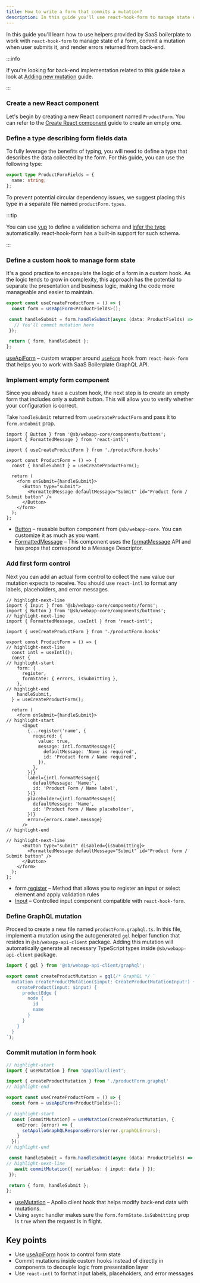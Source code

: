 ```yaml
---
title: How to write a form that commits a mutation?
description: In this guide you'll use react-hook-form to manage state of a form and commit a mutation when user submits it.
---
```


In this guide you'll learn how to use helpers provided by SaaS boilerplate to work with `react-hook-form` to manage
state of a form, commit a mutation when user submits it, and render errors returned from back-end.

:::info

If you're looking for back-end implementation related to this guide take a look at
[Adding new mutation](../backend/adding-new-mutation) guide.

:::

### Create a new React component

Let's begin by creating a new React component named `ProductForm`. You can refer to the
[Create React component](../../guides/web-app/create-react-component) guide to create an empty one.

### Define a type describing form fields data

To fully leverage the benefits of typing, you will need to define a type that describes the data collected by the form.
For this guide, you can use the following type:

```ts title="src/routes/productForm/productForm.types.ts"
export type ProductFormFields = {
  name: string;
};
```

To prevent potential circular dependency issues, we suggest placing this type in a separate file named
`productForm.types`.

:::tip

You can use [yup](https://github.com/jquense/yup) to define a validation schema and
[infer the type](https://github.com/jquense/yup#typescript-integration) automatically. react-hook-form has a built-in
support for such schema.

:::

### Define a custom hook to manage form state

It's a good practice to encapsulate the logic of a form in a custom hook. As the logic tends to grow in complexity,
this approach has the potential to separate the presentation and business logic, making the code more manageable and
easier to maintain.

```ts title="packages/webapp/src/routes/productForm/productForm.hooks.ts" showLineNumbers
export const useCreateProductForm = () => {
  const form = useApiForm<ProductFields>();

 const handleSubmit = form.handleSubmit(async (data: ProductFields) => {
   // You'll commit mutation here
 });

 return { form, handleSubmit };
};
```

[useApiForm](../../../api-reference/webapp-api-client/hooks#useapiform) – custom wrapper around
[`useForm`](https://react-hook-form.com/api/useform/) hook from `react-hook-form` that helps you to work with
SaaS Boilerplate GraphQL API.

### Implement empty form component

Since you already have a custom hook, the next step is to create an empty form that includes only a submit button.
This will allow you to verify whether your configuration is correct.

Take `handleSubmit` returned from `useCreateProductForm` and pass it to `form.onSubmit` prop.

```tsx title="packages/webapp/src/routes/productForm/productForm.component.tsx" showLineNumbers
import { Button } from '@sb/webapp-core/components/buttons';
import { FormattedMessage } from 'react-intl';

import { useCreateProductForm } from './productForm.hooks'

export const ProductForm = () => {
  const { handleSubmit } = useCreateProductForm();

  return (
    <form onSubmit={handleSubmit}>
      <Button type="submit">
        <FormattedMessage defaultMessage="Submit" id="Product form / Submit button" />
      </Button>
    </form>
  );
};
```

- [Button](../../../api-reference/webapp-core/components#buttonsbutton) – reusable button component from `@sb/webapp-core`.
You can customize it as much as you want.
- [FormattedMessage](https://formatjs.io/docs/react-intl/components/#formattedmessage) – This component uses the
[formatMessage](https://formatjs.io/docs/react-intl/api#formatmessage) API and has props that correspond to a Message
Descriptor.

### Add first form control

Next you can add an actual form control to collect the `name` value our mutation expects to receive. You should use
`react-intl` to format any labels, placeholders, and error messages.

```tsx title="packages/webapp/src/routes/productForm/productForm.component.tsx" showLineNumbers
// highlight-next-line
import { Input } from '@sb/webapp-core/components/forms';
import { Button } from '@sb/webapp-core/components/buttons';
// highlight-next-line
import { FormattedMessage, useIntl } from 'react-intl';

import { useCreateProductForm } from './productForm.hooks'

export const ProductForm = () => {
// highlight-next-line
  const intl = useIntl();
  const {
// highlight-start
    form: {
      register,
      formState: { errors, isSubmitting },
    },
// highlight-end
    handleSubmit,
  } = useCreateProductForm();

  return (
    <form onSubmit={handleSubmit}>
// highlight-start
      <Input
        {...register('name', {
          required: {
            value: true,
            message: intl.formatMessage({
              defaultMessage: 'Name is required',
              id: 'Product form / Name required',
            }),
          },
        })}
        label={intl.formatMessage({
          defaultMessage: 'Name:',
          id: 'Product Form / Name label',
        })}
        placeholder={intl.formatMessage({
          defaultMessage: 'Name',
          id: 'Product form / Name placeholder',
        })}
        error={errors.name?.message}
      />
// highlight-end

// highlight-next-line
      <Button type="submit" disabled={isSubmitting}>
        <FormattedMessage defaultMessage="Submit" id="Product form / Submit button" />
      </Button>
    </form>
  );
};
```

- form.[register](https://react-hook-form.com/api/useform/register/) – Method that allows you to register an input or select
element and apply validation rules
- [Input](../../../api-reference/webapp-core/components#formsinput) – Controlled input component compatible with
`react-hook-form`.

### Define GraphQL mutation

Proceed to create a new file named `productForm.graphql.ts`. In this file, implement a mutation using the autogenerated
`gql` helper function that resides in `@sb/webapp-api-client` package. Adding this mutation will automatically
generate all necessary TypeScript types inside `@sb/webapp-api-client` package.

```ts title="packages/webapp/src/routes/productForm/productForm.graphql.ts"
import { gql } from '@sb/webapp-api-client/graphql';

export const createProductMutation = gql(/* GraphQL */ `
  mutation createProductMutation($input: CreateProductMutationInput!) {
    createProduct(input: $input) {
      productEdge {
        node {
          id
          name
        }
      }
    }
  }
`);
```
### Commit mutation in form hook

```ts title="packages/webapp/src/routes/productForm/productForm.hooks.ts" showLineNumbers
// highlight-start
import { useMutation } from '@apollo/client';

import { createProductMutation } from './productForm.graphql'
// highlight-end

export const useCreateProductForm = () => {
  const form = useApiForm<ProductFields>();

// highlight-start
  const [commitMutation] = useMutation(createProductMutation, {
    onError: (error) => {
      setApolloGraphQLResponseErrors(error.graphQLErrors);
    }
  });
// highlight-end

 const handleSubmit = form.handleSubmit(async (data: ProductFields) => {
// highlight-next-line
   await commitMutation({ variables: { input: data } });
 });

 return { form, handleSubmit };
};
```
- [useMutation](https://www.apollographql.com/docs/react/data/mutations/#usemutation-api) – Apollo client hook that
helps modify back-end data with mutations.
- Using `async` handler makes sure the `form.formState.isSubmitting` prop is `true` when the request is in flight.

## Key points
- Use [useApiForm](../../../api-reference/webapp-api-client/hooks#useapiform) hook to control form state
- Commit mutations inside custom hooks instead of directly in components to decouple logic from presentation layer
- Use `react-intl` to format input labels, placeholders, and error messages
